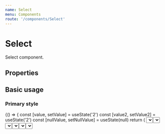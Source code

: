 ```yaml
---
name: Select
menu: Components
route: '/components/Select'
---
```





# Select

Select component. 
 
## Properties
<Props of={Select} />

## Basic usage

### Primary style
<Playground>
{() => {
    const [value, setValue] = useState('2')
    const [value2, setValue2] = useState('2')
    const [nullValue, setNullValue] = useState(null)
    return (
        <Fragment>
         <BlockContainer>
            <Select
                options={[
                {id: '1', name: '1', value: '1'},
                {id: '2', name: '2', value: '2'}
                ]}
                id='functional_select'
                selectedValue={nullValue}
                resetSelectedValue={() => setNullValue(null)}
                handleSelectChange={(_, val) => setNullValue(val)}
                label='Normal select'
            />
        </BlockContainer>
        <BlockContainer>
            <Select
                options={[
                    {id: '1', name: '1', value: '1'},
                    {id: '2', name: 'Select with selected value', value: '2'}
                ]}
                id='functional_select'
                selectedValue={value2}
                resetSelectedValue={() => setValue2(null)}
                handleSelectChange={(_, val) => setValue2(val)}
                label='Select with selected value'
            />
        </BlockContainer>
        <BlockContainer>
            <Select
                options={[
                    {id: '1', name: '1', value: '1'},
                    {id: '2', name: 'Select with selected value and no reset controls', value: '2'}
                ]}
                id='functional_select'
                selectedValue={value}
                resetSelectedValue={() => setValue(null)}
                handleSelectChange={(_, val) => setValue(val)}
                label='Select with selected value and no reset controls'
                showResetControls={false}
            />
        </BlockContainer>
          <BlockContainer>
            <Select   
                    options={[]}
                    selectedValue=''
                    resetSelectedValue={() =>  {}}
                    handleSelectChange={() => {}}
                    id='empty_select'
                    showResetControls={false}
                    label='Empty select with no options'
            />
            </BlockContainer>
        </Fragment>
    )    
}}
</Playground>


### Secondary style
<Playground>
{() => {
    const [value, setValue] = useState(null)
    return (
        <Fragment>
         <BlockContainer>
            <Select
                options={[
                    {id: '1', name: '1', value: '1'},
                    {id: '2', name: '2', value: '2'}
                ]}
                id='functional_select'
                selectedValue={value}
                resetSelectedValue={() => setValue(null)}
                handleSelectChange={(_, val) => setValue(val)}
                label='Secondary style select'
                selectType='secondary'
            />
        </BlockContainer>
        </Fragment>
    )    
}}
</Playground>

### Custom Placeholder
<Playground>
{() => {
    const [value, setValue] = useState(null)
    return (
        <Fragment>
         <BlockContainer>
            <Select
                options={[
                    {id: '1', name: '1', value: '1'},
                    {id: '2', name: '2', value: '2'}
                ]}
                id='functional_select'
                customPlaceholder={true}
                renderCustomPlaceholder={(title) => (
                    <button
                        ref={title}
                    >Custom placeholder</button>
                )}
                selectedValue={value}
                resetSelectedValue={() => setValue(null)}
                handleSelectChange={(_, val) => setValue(val)}
                label='Secondary style select'
                selectType='secondary'
            />
        </BlockContainer>
        </Fragment>
    )    
}}
</Playground>